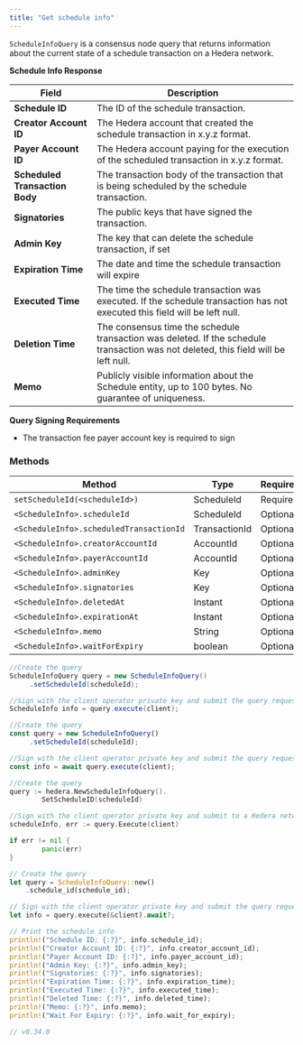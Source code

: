 ```yaml
---
title: "Get schedule info"
---
```



`ScheduleInfoQuery` is a consensus node query that returns information about the current state of a schedule transaction on a Hedera network.

**Schedule Info Response**

| Field                          | Description                                                                                                                         |
| ------------------------------ | ----------------------------------------------------------------------------------------------------------------------------------- |
| **Schedule ID**                | The ID of the schedule transaction.                                                                                                 |
| **Creator Account ID**         | The Hedera account that created the schedule transaction in x.y.z format.                                                           |
| **Payer Account ID**           | The Hedera account paying for the execution of the scheduled transaction in x.y.z format.                                           |
| **Scheduled Transaction Body** | The transaction body of the transaction that is being scheduled by the schedule transaction.                                        |
| **Signatories**                | The public keys that have signed the transaction.                                                                                   |
| **Admin Key**                  | The key that can delete the schedule transaction, if set                                                                            |
| **Expiration Time**            | The date and time the schedule transaction will expire                                                                              |
| **Executed Time**              | The time the schedule transaction was executed. If the schedule transaction has not executed this field will be left null.          |
| **Deletion Time**              | The consensus time the schedule transaction was deleted. If the schedule transaction was not deleted, this field will be left null. |
| **Memo**                       | Publicly visible information about the Schedule entity, up to 100 bytes. No guarantee of uniqueness.                                |

**Query Signing Requirements**

* The transaction fee payer account key is required to sign

### Methods

<table><thead><tr><th>Method</th><th>Type</th><th>Requirement</th></tr></thead><tbody><tr><td><code>setScheduleId(&#x3C;scheduleId>)</code></td><td>ScheduleId</td><td>Required</td></tr><tr><td><code>&#x3C;ScheduleInfo>.scheduleId</code></td><td>ScheduleId</td><td>Optional</td></tr><tr><td><code>&#x3C;ScheduleInfo>.scheduledTransactionId</code></td><td>TransactionId</td><td>Optional</td></tr><tr><td><code>&#x3C;ScheduleInfo>.creatorAccountId</code></td><td>AccountId</td><td>Optional</td></tr><tr><td><code>&#x3C;ScheduleInfo>.payerAccountId</code></td><td>AccountId</td><td>Optional</td></tr><tr><td><code>&#x3C;ScheduleInfo>.adminKey</code></td><td>Key</td><td>Optional</td></tr><tr><td><code>&#x3C;ScheduleInfo>.signatories</code></td><td>Key</td><td>Optional</td></tr><tr><td><code>&#x3C;ScheduleInfo>.deletedAt</code></td><td>Instant</td><td>Optional</td></tr><tr><td><code>&#x3C;ScheduleInfo>.expirationAt</code></td><td>Instant</td><td>Optional</td></tr><tr><td><code>&#x3C;ScheduleInfo>.memo</code></td><td>String</td><td>Optional</td></tr><tr><td><code>&#x3C;ScheduleInfo>.waitForExpiry</code></td><td>boolean</td><td>Optional</td></tr></tbody></table>

<CodeGroup>

```java Java
//Create the query
ScheduleInfoQuery query = new ScheduleInfoQuery()
     .setScheduleId(scheduleId);

//Sign with the client operator private key and submit the query request to a node in a Hedera network
ScheduleInfo info = query.execute(client);
```


```javascript JavaScript
//Create the query
const query = new ScheduleInfoQuery()
     .setScheduleId(scheduleId);

//Sign with the client operator private key and submit the query request to a node in a Hedera network
const info = await query.execute(client);
```


```go Go
//Create the query
query := hedera.NewScheduleInfoQuery().
		SetScheduleID(scheduleId)

//Sign with the client operator private key and submit to a Hedera network
scheduleInfo, err := query.Execute(client)

if err != nil {
		panic(err)
}
```


```rust Rust
// Create the query
let query = ScheduleInfoQuery::new()
    .schedule_id(schedule_id);

// Sign with the client operator private key and submit the query request to a node in a Hedera network
let info = query.execute(&client).await?;

// Print the schedule info
println!("Schedule ID: {:?}", info.schedule_id);
println!("Creator Account ID: {:?}", info.creator_account_id);
println!("Payer Account ID: {:?}", info.payer_account_id);
println!("Admin Key: {:?}", info.admin_key);
println!("Signatories: {:?}", info.signatories);
println!("Expiration Time: {:?}", info.expiration_time);
println!("Executed Time: {:?}", info.executed_time);
println!("Deleted Time: {:?}", info.deleted_time);
println!("Memo: {:?}", info.memo);
println!("Wait For Expiry: {:?}", info.wait_for_expiry);

// v0.34.0
```

</CodeGroup>
